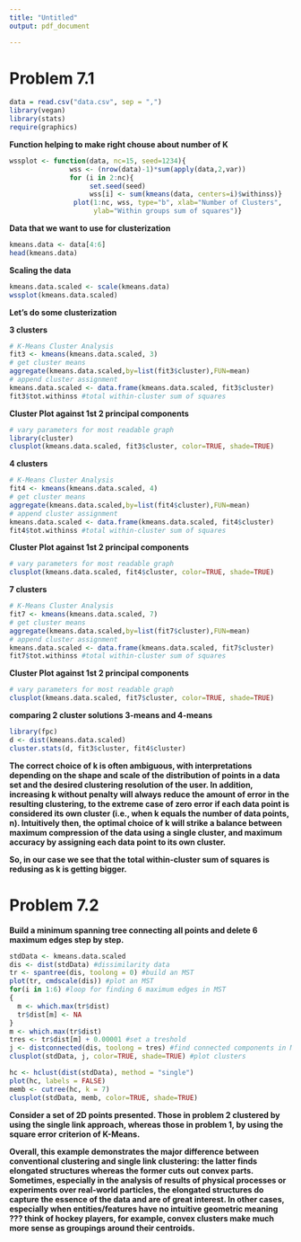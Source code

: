 ```yaml
---
title: "Untitled"
output: pdf_document

---
```


# **Problem 7.1**

```r
data = read.csv("data.csv", sep = ",")
library(vegan)
library(stats)
require(graphics)
```

**Function helping to make right chouse about number of K**

```r
wssplot <- function(data, nc=15, seed=1234){
               wss <- (nrow(data)-1)*sum(apply(data,2,var))
               for (i in 2:nc){
                    set.seed(seed)
                    wss[i] <- sum(kmeans(data, centers=i)$withinss)}
                plot(1:nc, wss, type="b", xlab="Number of Clusters",
                     ylab="Within groups sum of squares")}
```

**Data that we want to use for clusterization**

```r
kmeans.data <- data[4:6]
head(kmeans.data)
```

**Scaling the data**

```r
kmeans.data.scaled <- scale(kmeans.data)
wssplot(kmeans.data.scaled)
```

**Let's do some clusterization**

**3 clusters**

```r
# K-Means Cluster Analysis
fit3 <- kmeans(kmeans.data.scaled, 3)
# get cluster means 
aggregate(kmeans.data.scaled,by=list(fit3$cluster),FUN=mean)
# append cluster assignment
kmeans.data.scaled <- data.frame(kmeans.data.scaled, fit3$cluster)
fit3$tot.withinss #total within-cluster sum of squares
```

**Cluster Plot against 1st 2 principal components**

```r
# vary parameters for most readable graph
library(cluster) 
clusplot(kmeans.data.scaled, fit3$cluster, color=TRUE, shade=TRUE)
```

**4 clusters**

```r
# K-Means Cluster Analysis
fit4 <- kmeans(kmeans.data.scaled, 4)
# get cluster means 
aggregate(kmeans.data.scaled,by=list(fit4$cluster),FUN=mean)
# append cluster assignment
kmeans.data.scaled <- data.frame(kmeans.data.scaled, fit4$cluster)
fit4$tot.withinss #total within-cluster sum of squares
```

**Cluster Plot against 1st 2 principal components**

```r
# vary parameters for most readable graph
clusplot(kmeans.data.scaled, fit4$cluster, color=TRUE, shade=TRUE)
```

**7 clusters**

```r
# K-Means Cluster Analysis
fit7 <- kmeans(kmeans.data.scaled, 7)
# get cluster means 
aggregate(kmeans.data.scaled,by=list(fit7$cluster),FUN=mean)
# append cluster assignment
kmeans.data.scaled <- data.frame(kmeans.data.scaled, fit7$cluster)
fit7$tot.withinss #total within-cluster sum of squares
```

**Cluster Plot against 1st 2 principal components**

```r
# vary parameters for most readable graph
clusplot(kmeans.data.scaled, fit7$cluster, color=TRUE, shade=TRUE)
```

**comparing 2 cluster solutions 3-means and 4-means**

```r
library(fpc)
d <- dist(kmeans.data.scaled)
cluster.stats(d, fit3$cluster, fit4$cluster)
```

**The correct choice of k is often ambiguous, with interpretations depending on the shape and scale of the distribution of points in a data set and the desired clustering resolution of the user. In addition, increasing k without penalty will always reduce the amount of error in the resulting clustering, to the extreme case of zero error if each data point is considered its own cluster (i.e., when k equals the number of data points, n). Intuitively then, the optimal choice of k will strike a balance between maximum compression of the data using a single cluster, and maximum accuracy by assigning each data point to its own cluster.**

**So, in our case we see that the total within-cluster sum of squares is redusing as k is getting bigger.**

\newpage

# **Problem 7.2**

**Build a minimum spanning tree connecting all points and delete 6 maximum edges step by step.**

```r
stdData <- kmeans.data.scaled
dis <- dist(stdData) #dissimilarity data
tr <- spantree(dis, toolong = 0) #build an MST
plot(tr, cmdscale(dis)) #plot an MST
for(i in 1:6) #loop for finding 6 maximum edges in MST
{
  m <- which.max(tr$dist)
  tr$dist[m] <- NA
}
m <- which.max(tr$dist)
tres <- tr$dist[m] + 0.00001 #set a treshold
j <- distconnected(dis, toolong = tres) #find connected components in MST after deleting 6 edges
clusplot(stdData, j, color=TRUE, shade=TRUE) #plot clusters
```


```r
hc <- hclust(dist(stdData), method = "single")
plot(hc, labels = FALSE)
memb <- cutree(hc, k = 7)
clusplot(stdData, memb, color=TRUE, shade=TRUE)
```



**Consider a set of 2D points presented. Those in problem 2 clustered by using the single link approach, whereas those in problem 1, by using the square error criterion of K-Means.**


**Overall, this example demonstrates the major difference between conventional clustering and single link clustering: the latter finds elongated structures whereas the former cuts out convex parts. Sometimes, especially in the analysis of results of physical processes or experiments over real-world particles, the elongated structures do capture the essence of the data and are of great interest. In other cases, especially when entities/features have no intuitive geometric meaning ??? think of hockey players, for example, convex clusters make much more sense as groupings around their centroids.**